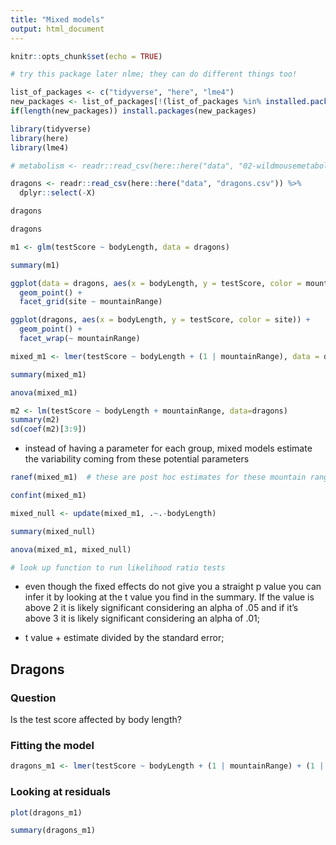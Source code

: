 ```yaml
---
title: "Mixed models"
output: html_document
---
```


```r
knitr::opts_chunk$set(echo = TRUE)
```

```r
# try this package later nlme; they can do different things too!

list_of_packages <- c("tidyverse", "here", "lme4")
new_packages <- list_of_packages[!(list_of_packages %in% installed.packages()[,"Package"])]
if(length(new_packages)) install.packages(new_packages)

library(tidyverse)
library(here)
library(lme4)
```

```r
# metabolism <- readr::read_csv(here::here("data", "02-wildmousemetabolism.csv"))

dragons <- readr::read_csv(here::here("data", "dragons.csv")) %>% 
  dplyr::select(-X)

dragons
```



```r
dragons

m1 <- glm(testScore ~ bodyLength, data = dragons)

summary(m1)

ggplot(data = dragons, aes(x = bodyLength, y = testScore, color = mountainRange)) +
  geom_point() +
  facet_grid(site ~ mountainRange)

ggplot(dragons, aes(x = bodyLength, y = testScore, color = site)) +
  geom_point() +
  facet_wrap(~ mountainRange)
```



```r
mixed_m1 <- lmer(testScore ~ bodyLength + (1 | mountainRange), data = dragons)

summary(mixed_m1)

anova(mixed_m1)
```
```r
m2 <- lm(testScore ~ bodyLength + mountainRange, data=dragons)
summary(m2)
sd(coef(m2)[3:9])
```

+ instead of having a parameter for each group, mixed models estimate the variability
coming from these potential parameters

```r
ranef(mixed_m1)  # these are post hoc estimates for these mountain ranges

confint(mixed_m1)
```



```r
mixed_null <- update(mixed_m1, .~.-bodyLength)

summary(mixed_null)

anova(mixed_m1, mixed_null)

# look up function to run likelihood ratio tests
```

+ even though the fixed effects do not give you a straight p value you can infer
it by looking at the t value you find in the summary. If the value is above 2 it
is likely significant considering an alpha of .05 and if it's above 3 it is likely
significant considering an alpha of .01;

+ t value + estimate divided by the standard error;










## Dragons


### Question

Is the test score affected by body length?

### Fitting the model

```r
dragons_m1 <- lmer(testScore ~ bodyLength + (1 | mountainRange) + (1 | site), data = dragons)
```

### Looking at residuals

```r
plot(dragons_m1)
```


```r
summary(dragons_m1)
```















<!-- ## Dataset -->

<!-- "In this example we will look at a dataset containing metabolic rate measured on mice at three different temperatures. measurements on every mouse were repeated three times. We are interested in estimating the change in metabolic rate with temperature, and whether this relationship changes with body mass, sex (male or female). whether the mice were fed on the day of measurements and whether they were using a wheel." -->

<!-- ```{r} -->
<!-- m1 <- lmer(rmr ~ temp + bm + sex + food + wheel + (1|id) + (1|run) + (1|day), data = metabolism) -->

<!-- m0 <- update(m1, . ~ 1 + (1|id) + (1|run) + (1|day)) -->

<!-- anova(m1, m0) -->
<!-- ``` -->
